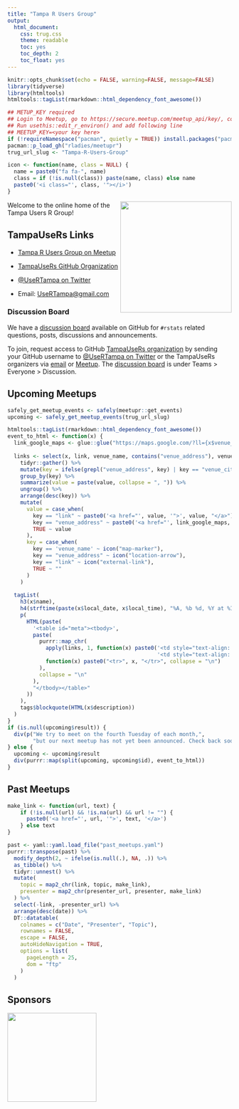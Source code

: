 ```yaml
---
title: "Tampa R Users Group"
output: 
  html_document: 
    css: trug.css
    theme: readable
    toc: yes
    toc_depth: 2
    toc_float: yes
---
```


```r
knitr::opts_chunk$set(echo = FALSE, warning=FALSE, message=FALSE)
library(tidyverse)
library(htmltools)
htmltools::tagList(rmarkdown::html_dependency_font_awesome())

## METUP_KEY required
## Login to Meetup, go to https://secure.meetup.com/meetup_api/key/, copy key
## Run usethis::edit_r_environ() and add following line
## MEETUP_KEY=<your key here>
if (!requireNamespace("pacman", quietly = TRUE)) install.packages("pacman")
pacman::p_load_gh("rladies/meetupr")
trug_url_slug <- "Tampa-R-Users-Group"

icon <- function(name, class = NULL) {
  name = paste0("fa fa-", name)
  class = if (!is.null(class)) paste(name, class) else name
  paste0('<i class="', class, '"></i>')
}
```

[meetup]: https://www.meetup.com/Tampa-R-Users-Group/
[twitter]: https://www.twitter.com/UseRTampa/
[github]: https://github.com/TampaUseRs
[discussion-board]: https://github.com/orgs/TampaUseRs/teams/everyone/discussions
[email]: mailto:UseRTampa@gmail.com

<a href="https://www.meetup.com/Tampa-R-Users-Group/"><img align="right" src="https://raw.githubusercontent.com/TampaUseRs/TampaUseRs/master/assets/hex-logo/trug-hex-800.png" width="250px"></a>
Welcome to the online home of the Tampa Users R Group!

## TampaUseRs Links

- [Tampa R Users Group on Meetup][meetup]

- [TampaUseRs GitHub Organization][github]

- [&commat;UseRTampa on Twitter][twitter]

- Email: <UseRTampa@gmail.com>

### Discussion Board

We have a [discussion board][discussion-board] available on GitHub for `#rstats` related questions, posts, discussions and announcements.

To join, request access to GitHub [TampaUseRs organization][github] by sending your GitHub username to [&commat;UseRTampa on Twitter][twitter] or the TampaUseRs organizers via [email][email] or [Meetup][meetup].
The [discussion board][discussion-board] is under Teams > Everyone > Discussion.

## Upcoming Meetups

```r
safely_get_meetup_events <- safely(meetupr::get_events)
upcoming <- safely_get_meetup_events(trug_url_slug)
```

```r
htmltools::tagList(rmarkdown::html_dependency_font_awesome())
event_to_html <- function(x) {
  link_google_maps <- glue::glue("https://maps.google.com/?ll={x$venue_lat},{x$venue_lon}")
  
  links <- select(x, link, venue_name, contains("venue_address"), venue_city) %>% 
    tidyr::gather() %>% 
    mutate(key = ifelse(grepl("venue_address", key) | key == "venue_city", "venue_address", key)) %>% 
    group_by(key) %>% 
    summarize(value = paste(value, collapse = ", ")) %>% 
    ungroup() %>% 
    arrange(desc(key)) %>% 
    mutate(
      value = case_when(
        key == "link" ~ paste0('<a href="', value, '">', value, "</a>"),
        key == "venue_address" ~ paste0('<a href="', link_google_maps, '">', value, "</a>"),
        TRUE ~ value
      ),
      key = case_when(
        key == 'venue_name' ~ icon("map-marker"),
        key == "venue_address" ~ icon("location-arrow"),
        key == "link" ~ icon("external-link"),
        TRUE ~ ""
      )
    )
  
  tagList(
    h3(x$name),
    h4(strftime(paste(x$local_date, x$local_time), "%A, %b %d, %Y at %I:%M%P")),
    p(
      HTML(paste(
        '<table id="meta"><tbody>', 
        paste(
          purrr::map_chr(
            apply(links, 1, function(x) paste0('<td style="text-align: center">', x[1], "</td>",
                                               '<td style="text-align: left">', x[2], "</td>")),
            function(x) paste0("<tr>", x, "</tr>", collapse = "\n")
          ),
          collapse = "\n"
        ),
        "</tbody></table>"
      ))
    ),
    tags$blockquote(HTML(x$description))
  )
}
if (is.null(upcoming$result)) {
  div(p("We try to meet on the fourth Tuesday of each month,", 
        "but our next meetup has not yet been announced. Check back soon!"))
} else {
  upcoming <- upcoming$result
  div(purrr::map(split(upcoming, upcoming$id), event_to_html))
}
```

## Past Meetups

```r
make_link <- function(url, text) {
    if (!is.null(url) && !is.na(url) && url != "") {
      paste0('<a href="', url, '">', text, '</a>')
    } else text
}

past <- yaml::yaml.load_file("past_meetups.yaml")
purrr::transpose(past) %>% 
  modify_depth(2, ~ ifelse(is.null(.), NA, .)) %>% 
  as_tibble() %>% 
  tidyr::unnest() %>% 
  mutate(
    topic = map2_chr(link, topic, make_link),
    presenter = map2_chr(presenter_url, presenter, make_link)
  ) %>% 
  select(-link, -presenter_url) %>% 
  arrange(desc(date)) %>% 
  DT::datatable(
    colnames = c("Date", "Presenter", "Topic"), 
    rownames = FALSE,
    escape = FALSE,
    autoHideNavigation = TRUE,
    options = list(
      pageLength = 25,
      dom = "ftp"
    )
  )
```

## Sponsors

<a href="https://www.r-consortium.org/">
<img src="https://www.r-consortium.org/wp-content/uploads/sites/13/2016/09/RConsortium_Horizontal_Pantone.png" width="200px">
</a>